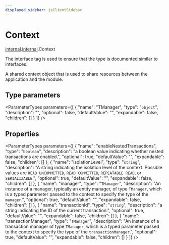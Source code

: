 ```yaml
---
displayed_sidebar: jsClientSidebar
---
```



# Context

[internal](../../modules/internal.mdx).[internal](../../internal/modules/internal.internal-1.mdx).Context

The interface tag is used to ensure that the type is documented similar to interfaces.

A shared context object that is used to share resources between the application and the module.

## Type parameters

<ParameterTypes parameters={[
  {
    "name": "TManager",
    "type": "`object`",
    "description": "",
    "optional": false,
    "defaultValue": "",
    "expandable": false,
    "children": []
  }
]} />

## Properties

<ParameterTypes parameters={[
  {
    "name": "enableNestedTransactions",
    "type": "`boolean`",
    "description": "a boolean value indicating whether nested transactions are enabled.",
    "optional": true,
    "defaultValue": "",
    "expandable": false,
    "children": []
  },
  {
    "name": "isolationLevel",
    "type": "`string`",
    "description": "A string indicating the isolation level of the context. Possible values are `READ UNCOMMITTED`, `READ COMMITTED`, `REPEATABLE READ`, or `SERIALIZABLE`.",
    "optional": true,
    "defaultValue": "",
    "expandable": false,
    "children": []
  },
  {
    "name": "manager",
    "type": "`TManager`",
    "description": "An instance of a manager, typically an entity manager, of type `TManager`, which is a typed parameter passed to the context to specify the type of the `manager`.",
    "optional": true,
    "defaultValue": "",
    "expandable": false,
    "children": []
  },
  {
    "name": "transactionId",
    "type": "`string`",
    "description": "a string indicating the ID of the current transaction.",
    "optional": true,
    "defaultValue": "",
    "expandable": false,
    "children": []
  },
  {
    "name": "transactionManager",
    "type": "`TManager`",
    "description": "An instance of a transaction manager of type `TManager`, which is a typed parameter passed to the context to specify the type of the `transactionManager`.",
    "optional": true,
    "defaultValue": "",
    "expandable": false,
    "children": []
  }
]} />
